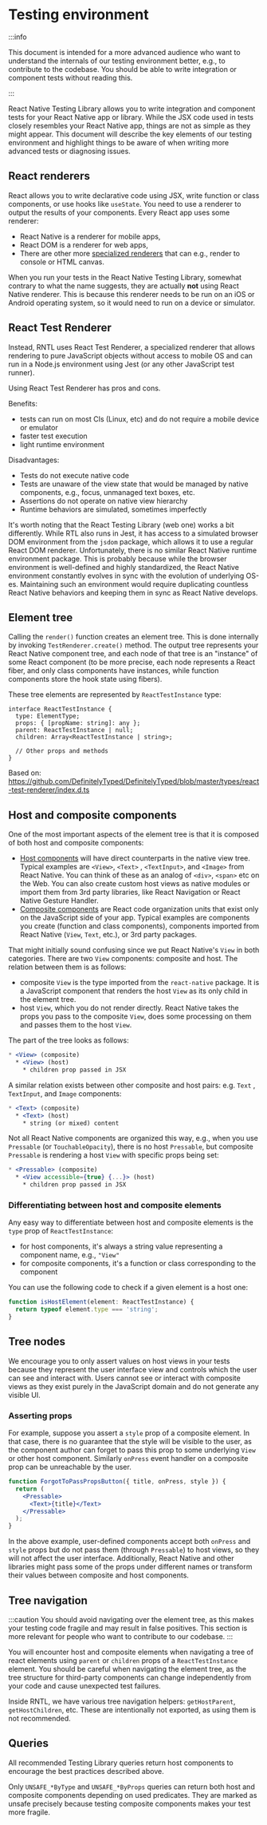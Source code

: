 # Testing environment

:::info

This document is intended for a more advanced audience who want to understand the internals of our testing environment better, e.g., to contribute to the codebase. You should be able to write integration or component tests without reading this.

:::

React Native Testing Library allows you to write integration and component tests for your React Native app or library. While the JSX code used in tests closely resembles your React Native app, things are not as simple as they might appear. This document will describe the key elements of our testing environment and highlight things to be aware of when writing more advanced tests or diagnosing issues.

## React renderers

React allows you to write declarative code using JSX, write function or class components, or use hooks like `useState`. You need to use a renderer to output the results of your components. Every React app uses some renderer:

- React Native is a renderer for mobile apps,
- React DOM is a renderer for web apps,
- There are other more [specialized renderers](https://github.com/chentsulin/awesome-react-renderer) that can e.g., render to console or HTML canvas.

When you run your tests in the React Native Testing Library, somewhat contrary to what the name suggests, they are actually **not** using React Native renderer. This is because this renderer needs to be run on an iOS or Android operating system, so it would need to run on a device or simulator.

## React Test Renderer

Instead, RNTL uses React Test Renderer, a specialized renderer that allows rendering to pure JavaScript objects without access to mobile OS and can run in a Node.js environment using Jest (or any other JavaScript test runner).

Using React Test Renderer has pros and cons.

Benefits:

- tests can run on most CIs (Linux, etc) and do not require a mobile device or emulator
- faster test execution
- light runtime environment

Disadvantages:

- Tests do not execute native code
- Tests are unaware of the view state that would be managed by native components, e.g., focus, unmanaged text boxes, etc.
- Assertions do not operate on native view hierarchy
- Runtime behaviors are simulated, sometimes imperfectly

It's worth noting that the React Testing Library (web one) works a bit differently. While RTL also runs in Jest, it has access to a simulated browser DOM environment from the `jsdom` package, which allows it to use a regular React DOM renderer. Unfortunately, there is no similar React Native runtime environment package. This is probably because while the browser environment is well-defined and highly standardized, the React Native environment constantly evolves in sync with the evolution of underlying OS-es. Maintaining such an environment would require duplicating countless React Native behaviors and keeping them in sync as React Native develops.

## Element tree

Calling the `render()` function creates an element tree. This is done internally by invoking `TestRenderer.create()` method. The output tree represents your React Native component tree, and each node of that tree is an "instance" of some React component (to be more precise, each node represents a React fiber, and only class components have instances, while function components store the hook state using fibers).

These tree elements are represented by `ReactTestInstance` type:

```tsx
interface ReactTestInstance {
  type: ElementType;
  props: { [propName: string]: any };
  parent: ReactTestInstance | null;
  children: Array<ReactTestInstance | string>;

  // Other props and methods
}
```

Based on: https://github.com/DefinitelyTyped/DefinitelyTyped/blob/master/types/react-test-renderer/index.d.ts

## Host and composite components

One of the most important aspects of the element tree is that it is composed of both host and composite components:

- [Host components](https://reactnative.dev/architecture/glossary#react-host-components-or-host-components) will have direct counterparts in the native view tree. Typical examples are `<View>`, `<Text>` , `<TextInput>`, and `<Image>` from React Native. You can think of these as an analog of `<div>`, `<span>` etc on the Web. You can also create custom host views as native modules or import them from 3rd party libraries, like React Navigation or React Native Gesture Handler.
- [Composite components](https://reactnative.dev/architecture/glossary#react-composite-components) are React code organization units that exist only on the JavaScript side of your app. Typical examples are components you create (function and class components), components imported from React Native (`View`, `Text`, etc.), or 3rd party packages.

That might initially sound confusing since we put React Native's `View` in both categories. There are two `View` components: composite and host. The relation between them is as follows:

- composite `View` is the type imported from the `react-native` package. It is a JavaScript component that renders the host `View` as its only child in the element tree.
- host `View`, which you do not render directly. React Native takes the props you pass to the composite `View`, does some processing on them and passes them to the host `View`.

The part of the tree looks as follows:

```jsx
* <View> (composite)
  * <View> (host)
    * children prop passed in JSX
```

A similar relation exists between other composite and host pairs: e.g. `Text` , `TextInput`, and `Image` components:

```jsx
* <Text> (composite)
  * <Text> (host)
    * string (or mixed) content
```

Not all React Native components are organized this way, e.g., when you use `Pressable` (or `TouchableOpacity`), there is no host `Pressable`, but composite `Pressable` is rendering a host `View` with specific props being set:

```jsx
* <Pressable> (composite)
  * <View accessible={true} {...}> (host)
    * children prop passed in JSX
```

### Differentiating between host and composite elements

Any easy way to differentiate between host and composite elements is the `type` prop of `ReactTestInstance`:

- for host components, it's always a string value representing a component name, e.g., `"View"`
- for composite components, it's a function or class corresponding to the component

You can use the following code to check if a given element is a host one:

```jsx
function isHostElement(element: ReactTestInstance) {
  return typeof element.type === 'string';
}
```

## Tree nodes

We encourage you to only assert values on host views in your tests because they represent the user interface view and controls which the user can see and interact with. Users cannot see or interact with composite views as they exist purely in the JavaScript domain and do not generate any visible UI.

### Asserting props

For example, suppose you assert a `style` prop of a composite element. In that case, there is no guarantee that the style will be visible to the user, as the component author can forget to pass this prop to some underlying `View` or other host component. Similarly `onPress` event handler on a composite prop can be unreachable by the user.

```jsx
function ForgotToPassPropsButton({ title, onPress, style }) {
  return (
    <Pressable>
      <Text>{title}</Text>
    </Pressable>
  );
}
```

In the above example, user-defined components accept both `onPress` and `style` props but do not pass them (through `Pressable`) to host views, so they will not affect the user interface. Additionally, React Native and other libraries might pass some of the props under different names or transform their values between composite and host components.

## Tree navigation

:::caution
You should avoid navigating over the element tree, as this makes your testing code fragile and may result in false positives. This section is more relevant for people who want to contribute to our codebase.
:::

You will encounter host and composite elements when navigating a tree of react elements using `parent` or `children` props of a `ReactTestInstance` element. You should be careful when navigating the element tree, as the tree structure for third-party components can change independently from your code and cause unexpected test failures.

Inside RNTL, we have various tree navigation helpers: `getHostParent`, `getHostChildren`, etc. These are intentionally not exported, as using them is not recommended.

## Queries

All recommended Testing Library queries return host components to encourage the best practices described above.

Only `UNSAFE_*ByType` and `UNSAFE_*ByProps` queries can return both host and composite components depending on used predicates. They are marked as unsafe precisely because testing composite components makes your test more fragile.
